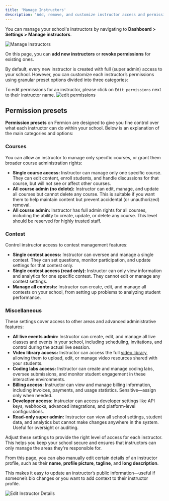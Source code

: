 ```yaml
---
title: 'Manage Instructors'
description: 'Add, remove, and customize instructor access and permissions for your Fermion school.'
---
```


You can manage your school's instructors by navigating to **Dashboard > Settings > Manage instructors**.

![Manage Instructors](https://67d6ad5ef66ee0901532fd2f.storage.fermion.app/public-uncached/object-store-public-files/uploads/10-10-2025/Arc_qvLVOJgtX6.kxtagy.png)

On this page, you can **add new instructors** or **revoke permissions** for existing ones.

By default, every new instructor is created with full (super admin) access to your school. However, you can customize each instructor’s permissions using granular preset options divided into three categories:

To edit permissions for an instructor, please click on `Edit permissions` next to their instructor name.
![edit permissions](https://67d6ad5ef66ee0901532fd2f.storage.fermion.app/public-uncached/object-store-public-files/uploads/10-10-2025/Arc_odKAdPtA2j.lgfsuh.png)

## Permission presets

**Permission presets** on Fermion are designed to give you fine control over what each instructor can do within your school. Below is an explanation of the main categories and options:

### Courses
You can allow an instructor to manage only specific courses, or grant them broader course administration rights:
- **Single course access:** Instructor can manage only one specific course. They can edit content, enroll students, and handle discussions for that course, but will not see or affect other courses.
- **All course admin (no delete):** Instructor can edit, manage, and update all courses but cannot delete any course. This is suitable if you want them to help maintain content but prevent accidental (or unauthorized) removal.
- **All course admin:** Instructor has full admin rights for all courses, including the ability to create, update, or delete any course. This level should be reserved for highly trusted staff.

### Contest
Control instructor access to contest management features:
- **Single contest access:** Instructor can oversee and manage a single contest. They can set questions, monitor participation, and update settings for that contest only.
- **Single contest access (read only):** Instructor can only view information and analytics for one specific contest. They cannot edit or manage any contest settings.
- **Manage all contests:** Instructor can create, edit, and manage all contests on your school, from setting up problems to analyzing student performance.

### Miscellaneous
These settings cover access to other areas and advanced administrative features:
- **All live events admin:** Instructor can create, edit, and manage all live classes and events in your school, including scheduling, invitations, and control during the actual live session.
- **Video library access:** Instructor can access the full [video library](/recorded-videos/video-library), allowing them to upload, edit, or manage video resources shared with your students.
- **Coding labs access:** Instructor can create and manage coding labs, oversee submissions, and monitor student engagement in these interactive environments.
- **Billing access:** Instructor can view and manage billing information, including invoices, payments, and usage statistics. Sensitive—assign only when needed.
- **Developer access:** Instructor can access developer settings like API keys, webhooks, advanced integrations, and platform-level configurations.
- **Read-only super admin:** Instructor can view all school settings, student data, and analytics but cannot make changes anywhere in the system. Useful for oversight or auditing.

Adjust these settings to provide the right level of access for each instructor. This helps you keep your school secure and ensures that instructors can only manage the areas they're responsible for.

From this page, you can also manually edit certain details of an instructor profile, such as their **name**, **profile picture**, **tagline**, and **long description**.

This makes it easy to update an instructor’s public information—useful if someone’s bio changes or you want to add context to their instructor profile.

![Edit Instructor Details](https://67d6ad5ef66ee0901532fd2f.storage.fermion.app/public-uncached/object-store-public-files/uploads/10-10-2025/Arc_kNO6rZmjpE.twvvgq.png)
